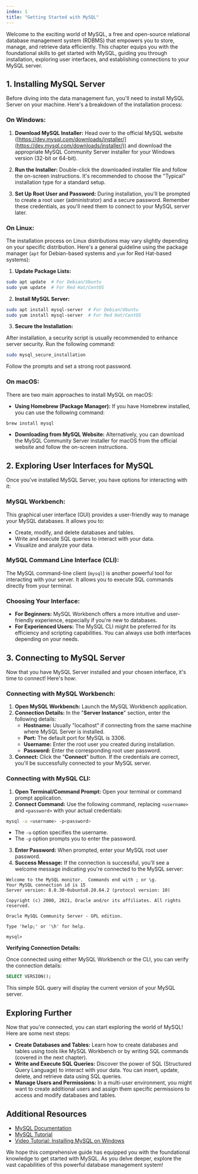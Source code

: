 ```yaml
---
index: 1
title: "Getting Started with MySQL"
---
```


Welcome to the exciting world of MySQL, a free and open-source relational database management system (RDBMS) that empowers you to store, manage, and retrieve data efficiently. This chapter equips you with the foundational skills to get started with MySQL, guiding you through installation, exploring user interfaces, and establishing connections to your MySQL server.

## 1. Installing MySQL Server

Before diving into the data management fun, you'll need to install MySQL Server on your machine. Here's a breakdown of the installation process:

### On Windows:

1. **Download MySQL Installer:** Head over to the official MySQL website ([https://dev.mysql.com/downloads/installer/](https://dev.mysql.com/downloads/installer/)) and download the appropriate MySQL Community Server installer for your Windows version (32-bit or 64-bit).

2. **Run the Installer:** Double-click the downloaded installer file and follow the on-screen instructions. It's recommended to choose the "Typical" installation type for a standard setup.

3. **Set Up Root User and Password:** During installation, you'll be prompted to create a root user (administrator) and a secure password. Remember these credentials, as you'll need them to connect to your MySQL server later.

### On Linux:

The installation process on Linux distributions may vary slightly depending on your specific distribution. Here's a general guideline using the package manager (`apt` for Debian-based systems and `yum` for Red Hat-based systems):

1. **Update Package Lists:**

```bash
sudo apt update  # For Debian/Ubuntu
sudo yum update  # For Red Hat/CentOS
```

2. **Install MySQL Server:**

```bash
sudo apt install mysql-server  # For Debian/Ubuntu
sudo yum install mysql-server  # For Red Hat/CentOS
```

3. **Secure the Installation:**

After installation, a security script is usually recommended to enhance server security. Run the following command:

```bash
sudo mysql_secure_installation
```

Follow the prompts and set a strong root password.

### On macOS:

There are two main approaches to install MySQL on macOS:

- **Using Homebrew (Package Manager):** If you have Homebrew installed, you can use the following command:

```bash
brew install mysql
```

- **Downloading from MySQL Website:** Alternatively, you can download the MySQL Community Server installer for macOS from the official website and follow the on-screen instructions.

## 2. Exploring User Interfaces for MySQL

Once you've installed MySQL Server, you have options for interacting with it:

### MySQL Workbench:

This graphical user interface (GUI) provides a user-friendly way to manage your MySQL databases. It allows you to:

- Create, modify, and delete databases and tables.
- Write and execute SQL queries to interact with your data.
- Visualize and analyze your data.

### MySQL Command Line Interface (CLI):

The MySQL command-line client (`mysql`) is another powerful tool for interacting with your server. It allows you to execute SQL commands directly from your terminal.

### Choosing Your Interface:

- **For Beginners:** MySQL Workbench offers a more intuitive and user-friendly experience, especially if you're new to databases.
- **For Experienced Users:** The MySQL CLI might be preferred for its efficiency and scripting capabilities. You can always use both interfaces depending on your needs.

## 3. Connecting to MySQL Server

Now that you have MySQL Server installed and your chosen interface, it's time to connect! Here's how:

### Connecting with MySQL Workbench:

1. **Open MySQL Workbench:** Launch the MySQL Workbench application.
2. **Connection Details:** In the "**Server Instance**" section, enter the following details:
   - **Hostname:** Usually "localhost" if connecting from the same machine where MySQL Server is installed.
   - **Port:** The default port for MySQL is 3306.
   - **Username:** Enter the root user you created during installation.
   - **Password:** Enter the corresponding root user password.
3. **Connect:** Click the "**Connect**" button. If the credentials are correct, you'll be successfully connected to your MySQL server.

### Connecting with MySQL CLI:

1. **Open Terminal/Command Prompt:** Open your terminal or command prompt application.
2. **Connect Command:** Use the following command, replacing `<username>` and `<password>` with your actual credentials:

```bash
mysql -u <username> -p<password>
```

- The `-u` option specifies the username.
- The `-p` option prompts you to enter the password.

3. **Enter Password:** When prompted, enter your MySQL root user password.
4. **Success Message:** If the connection is successful, you'll see a welcome message indicating you're connected to the MySQL server:

```
Welcome to the MySQL monitor.  Commands end with ; or \g.
Your MySQL connection id is 15
Server version: 8.0.30-0ubuntu0.20.04.2 (protocol version: 10)

Copyright (c) 2000, 2021, Oracle and/or its affiliates. All rights reserved.

Oracle MySQL Community Server - GPL edition.

Type 'help;' or '\h' for help.

mysql>
```

**Verifying Connection Details:**

Once connected using either MySQL Workbench or the CLI, you can verify the connection details:

```sql
SELECT VERSION();
```

This simple SQL query will display the current version of your MySQL server.

## Exploring Further

Now that you're connected, you can start exploring the world of MySQL! Here are some next steps:

- **Create Databases and Tables:** Learn how to create databases and tables using tools like MySQL Workbench or by writing SQL commands (covered in the next chapter).
- **Write and Execute SQL Queries:** Discover the power of SQL (Structured Query Language) to interact with your data. You can insert, update, delete, and retrieve data using SQL queries.
- **Manage Users and Permissions:** In a multi-user environment, you might want to create additional users and assign them specific permissions to access and modify databases and tables.

## Additional Resources

- [MySQL Documentation](https://dev.mysql.com/doc/)
- [MySQL Tutorial](https://www.w3schools.com/sql/)
- [Video Tutorial: Installing MySQL on Windows](https://www.youtube.com/watch?v=7_dv1R-3p1c)

We hope this comprehensive guide has equipped you with the foundational knowledge to get started with MySQL. As you delve deeper, explore the vast capabilities of this powerful database management system!
